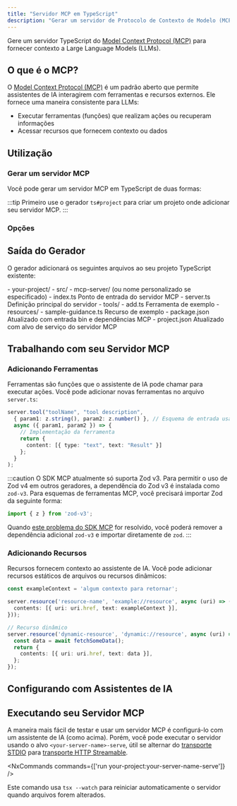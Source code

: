 ```yaml
---
title: "Servidor MCP em TypeScript"
description: "Gerar um servidor de Protocolo de Contexto de Modelo (MCP) em TypeScript para fornecer contexto a Modelos de Linguagem de Grande Escala"
---
```





Gere um servidor TypeScript do [Model Context Protocol (MCP)](https://modelcontextprotocol.io/) para fornecer contexto a Large Language Models (LLMs).

## O que é o MCP?

O [Model Context Protocol (MCP)](https://modelcontextprotocol.io/) é um padrão aberto que permite assistentes de IA interagirem com ferramentas e recursos externos. Ele fornece uma maneira consistente para LLMs:

- Executar ferramentas (funções) que realizam ações ou recuperam informações
- Acessar recursos que fornecem contexto ou dados

## Utilização

### Gerar um servidor MCP

Você pode gerar um servidor MCP em TypeScript de duas formas:

<RunGenerator generator="ts#mcp-server" />

:::tip
Primeiro use o gerador <Link path="/guides/typescript-project">`ts#project`</Link> para criar um projeto onde adicionar seu servidor MCP.
:::

### Opções

<GeneratorParameters generator="ts#mcp-server" />

## Saída do Gerador

O gerador adicionará os seguintes arquivos ao seu projeto TypeScript existente:

<FileTree>
  - your-project/
    - src/
      - mcp-server/ (ou nome personalizado se especificado)
        - index.ts Ponto de entrada do servidor MCP
        - server.ts Definição principal do servidor
        - tools/
          - add.ts Ferramenta de exemplo
        - resources/
          - sample-guidance.ts Recurso de exemplo
    - package.json Atualizado com entrada bin e dependências MCP
    - project.json Atualizado com alvo de serviço do servidor MCP
</FileTree>

## Trabalhando com seu Servidor MCP

### Adicionando Ferramentas

Ferramentas são funções que o assistente de IA pode chamar para executar ações. Você pode adicionar novas ferramentas no arquivo `server.ts`:

```typescript
server.tool("toolName", "tool description",
  { param1: z.string(), param2: z.number() }, // Esquema de entrada usando Zod
  async ({ param1, param2 }) => {
    // Implementação da ferramenta
    return {
      content: [{ type: "text", text: "Result" }]
    };
  }
);
```

:::caution
O SDK MCP atualmente só suporta Zod v3. Para permitir o uso de Zod v4 em outros geradores, a dependência do Zod v3 é instalada como `zod-v3`. Para esquemas de ferramentas MCP, você precisará importar Zod da seguinte forma:

```ts
import { z } from 'zod-v3';
```

Quando [este problema do SDK MCP](https://github.com/modelcontextprotocol/typescript-sdk/issues/164) for resolvido, você poderá remover a dependência adicional `zod-v3` e importar diretamente de `zod`.
:::

### Adicionando Recursos

Recursos fornecem contexto ao assistente de IA. Você pode adicionar recursos estáticos de arquivos ou recursos dinâmicos:

```typescript
const exampleContext = 'algum contexto para retornar';

server.resource('resource-name', 'example://resource', async (uri) => ({
  contents: [{ uri: uri.href, text: exampleContext }],
}));

// Recurso dinâmico
server.resource('dynamic-resource', 'dynamic://resource', async (uri) => {
  const data = await fetchSomeData();
  return {
    contents: [{ uri: uri.href, text: data }],
  };
});
```

## Configurando com Assistentes de IA

<Snippet name="mcp/configuration" parentHeading="Configurando com Assistentes de IA" />

## Executando seu Servidor MCP

A maneira mais fácil de testar e usar um servidor MCP é configurá-lo com um assistente de IA (como acima). Porém, você pode executar o servidor usando o alvo `<your-server-name>-serve`, útil se alternar do [transporte STDIO](https://modelcontextprotocol.io/docs/concepts/transports#standard-input%2Foutput-stdio) para [transporte HTTP Streamable](https://modelcontextprotocol.io/docs/concepts/transports#streamable-http).

<NxCommands commands={['run your-project:your-server-name-serve']} />

Este comando usa `tsx --watch` para reiniciar automaticamente o servidor quando arquivos forem alterados.